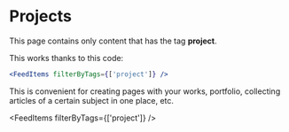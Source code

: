 # Projects

This page contains only content that has the tag **project**.

This works thanks to this code:

```jsx
<FeedItems filterByTags={['project']} />
```

This is convenient for creating pages with your works, portfolio, collecting articles of a certain subject in one place, etc.

<FeedItems filterByTags={['project']} />
